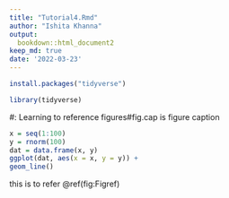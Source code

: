 ```yaml
---
title: "Tutorial4.Rmd"
author: "Ishita Khanna"
output:
  bookdown::html_document2
keep_md: true
date: '2022-03-23'
---
```


```r
install.packages("tidyverse")
```

```r
library(tidyverse)
```

#: Learning to reference figures\#fig.cap is figure caption

```r
x = seq(1:100)
y = rnorm(100)
dat = data.frame(x, y)
ggplot(dat, aes(x = x, y = y)) +
geom_line()

```

this is to refer \@ref(fig:Figref)



